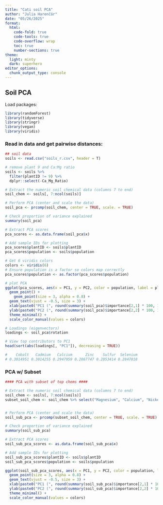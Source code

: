 ```yaml
---
title: "Cati soil PCA"
author: "Julia Harenčár"
date: "05/26/2025"
format: 
  html:
    code-fold: true
    code-tools: true
    code-overflow: wrap
    toc: true
    number-sections: true
theme:
  light: minty
  dark: superhero
editor_options: 
  chunk_output_type: console
---
```


## Soil PCA

Load packages:

```r
library(randomForest)
library(tidyverse)
library(stringr)
library(vegan)
library(viridis)
```

### Read in data and get pairwise distances:

```r
## soil data
soils <- read.csv("soils_r.csv", header = T)

# remove plant 9 and Ca:Mg ratio
soils <- soils %>% 
  filter(plantID != 9) %>% 
  dplyr::select(-Ca_Mg_Ratio)

# Extract the numeric soil chemical data (columns 7 to end)
soil_chem <- soils[, 7:ncol(soils)]

# Perform PCA (center and scale the data)
soil_pca <- prcomp(soil_chem, center = TRUE, scale. = TRUE)

# Check proportion of variance explained
summary(soil_pca)

# Extract PCA scores
pca_scores <- as.data.frame(soil_pca$x)

# Add sample IDs for plotting 
pca_scores$plantID <- soils$plantID
pca_scores$population <- soils$population

# Get 6 viridis colors
colors <- viridis(6)
# Ensure population is a factor so colors map correctly
pca_scores$population <- as.factor(pca_scores$population)

# plot PCA
ggplot(pca_scores, aes(x = PC1, y = PC2, color = population, label = plantID)) +
  geom_point() +
    geom_point(size = 3, alpha = 0.8) +
  geom_text(vjust = -0.5, size = 3) +
  xlab(paste0("PC1 (", round(summary(soil_pca)$importance[2,1] * 100, 1), "% variance)")) +
  ylab(paste0("PC2 (", round(summary(soil_pca)$importance[2,2] * 100, 1), "% variance)")) +
  theme_minimal() +
  scale_color_manual(values = colors)

# Loadings (eigenvectors)
loadings <- soil_pca$rotation

# View top contributors to PC1
head(sort(abs(loadings[, "PC1"]), decreasing = TRUE))

#    Cobalt   Cadmium   Calcium      Zinc    Sulfur  Selenium 
# 0.3014951 0.3014255 0.2947959 0.2867747 0.2853414 0.2847818 

```

### PCA w/ Subset
```R
#### PCA with subset of top chems ####

# Extract the numeric soil chemical data (columns 7 to end)
soil_chem <- soils[, 7:ncol(soils)]
subset_soil_chem <- soil_chem %>% select("Magnesium", "Calcium", "Nickel", "Silicon", "Copper")


# Perform PCA (center and scale the data)
soil_sub_pca <- prcomp(subset_soil_chem, center = TRUE, scale. = TRUE)

# Check proportion of variance explained
summary(soil_sub_pca)

# Extract PCA scores
soil_sub_pca_scores <- as.data.frame(soil_sub_pca$x)

# Add sample IDs for plotting 
soil_sub_pca_scores$plantID <- soils$plantID
soil_sub_pca_scores$population <- soils$population

ggplot(soil_sub_pca_scores, aes(x = PC1, y = PC2, color = population, label = plantID)) +
  geom_point(size = 3, alpha = 0.8) +
  geom_text(vjust = -0.5, size = 3) +
  xlab(paste0("PC1 (", round(summary(soil_sub_pca)$importance[2,1] * 100, 1), "% variance)")) +
  ylab(paste0("PC2 (", round(summary(soil_sub_pca)$importance[2,2] * 100, 1), "% variance)")) +
  theme_minimal() +
  scale_color_manual(values = colors)

```